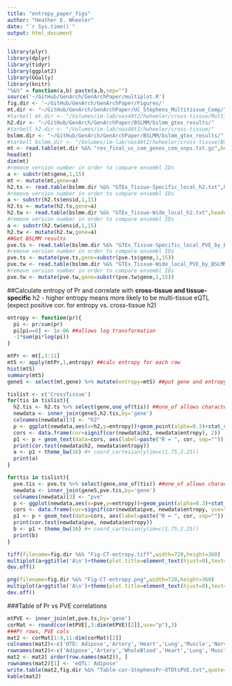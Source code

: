 ```yaml
---
title: "entropy_paper_figs"
author: "Heather E. Wheeler"
date: "`r Sys.time()`"
output: html_document
---
```


```r
library(plyr)
library(dplyr)
library(tidyr)
library(ggplot2)
library(GGally)
library(knitr)
"%&%" = function(a,b) paste(a,b,sep="")
source('~/GitHub/GenArch/GenArchPaper/multiplot.R')
fig.dir <- '~/GitHub/GenArch/GenArchPaper/Figures/'
mt.dir <- "~/GitHub/GenArch/GenArchPaper/UC_Stephens_Multitissue_Comp/"
#tarbell mt.dir <- "/Volumes/im-lab/nas40t2/hwheeler/cross-tissue/Multi_tissue_eQTL_GTEx_Pilot_Phase_datasets/"
h2.dir <- "~/GitHub/GenArch/GenArchPaper/BSLMM/bslmm_gtex_results/"
#tarbell h2.dir <- "/Volumes/im-lab/nas40t2/hwheeler/cross-tissue/"
bslmm.dir <- "~/GitHub/GenArch/GenArchPaper/BSLMM/bslmm_gtex_results/"
#tarbell bslmm.dir <- "/Volumes/im-lab/nas40t2/hwheeler/cross-tissue/BSLMM_exp/"
mt <- read.table(mt.dir %&% "res_final_uc_com_genes_com_snps.txt.gz",header=TRUE)
head(mt)
dim(mt)
#remove version number in order to compare ensembl IDs
a <- substr(mt$gene,1,15)
mt <- mutate(mt,gene=a)
h2.ts <- read.table(bslmm.dir %&% "GTEx_Tissue-Specific_local_h2.txt",header=TRUE)
#remove version number in order to compare ensembl IDs
a <- substr(h2.ts$ensid,1,15)
h2.ts <- mutate(h2.ts,gene=a)
h2.tw <- read.table(bslmm.dir %&% "GTEx_Tissue-Wide_local_h2.txt",header=TRUE)
#remove version number in order to compare ensembl IDs
a <- substr(h2.tw$ensid,1,15)
h2.tw <- mutate(h2.tw,gene=a)
##Get BSLMM results
pve.ts <- read.table(bslmm.dir %&% "GTEx_Tissue-Specific_local_PVE_by_BSLMM.txt",header=TRUE)
#remove version number in order to compare ensembl IDs
pve.ts <- mutate(pve.ts,gene=substr(pve.ts$gene,1,15))
pve.tw <- read.table(bslmm.dir %&% "GTEx_Tissue-Wide_local_PVE_by_BSLMM.txt",header=TRUE)
#remove version number in order to compare ensembl IDs
pve.tw <- mutate(pve.tw,gene=substr(pve.tw$gene,1,15))
```

##Calculate entropy of Pr and correlate with **cross-tissue and tissue-specific** h2 
- higher entropy means more likely to be multi-tissue eQTL (expect positive cor. for entropy vs. cross-tissue h2)
```r
entropy <- function(pr){
  pi <- pr/sum(pr)
  pi[pi==0] <- 1e-06 ##allows log transformation
  -1*sum(pi*log(pi))
}

mtPr <- mt[,3:11]
mtS <- apply(mtPr,1,entropy) ##calc entropy for each row
hist(mtS)
summary(mtS)
geneS <- select(mt,gene) %>% mutate(entropy=mtS) ##put gene and entropy together

tislist <- c('CrossTissue')
for(tis in tislist){
  h2.tis <- h2.ts %>% select(gene,one_of(tis)) ##one_of allows character vector
  newdata <- inner_join(geneS,h2.tis,by='gene')
  colnames(newdata)[3] <- "h2"
  p <- ggplot(newdata,aes(x=h2,y=entropy))+geom_point(alpha=0.3)+stat_smooth(fill='pink',color='red')+xlab(expression(paste("Cross-Tissue ", "h"^{2}))) + ylab("Entropy")
  cors <- data.frame(cor=signif(cor(newdata$h2, newdata$entropy), 2))
  p1 <- p + geom_text(data=cors, aes(label=paste("R = ", cor, sep="")), x=Inf, y=-Inf, hjust=1.2, vjust=-1, size=5)
  print(cor.test(newdata$h2, newdata$entropy))
  a <- p1 + theme_bw(16) #+ coord_cartesian(ylim=c(1.75,2.25))
  print(a)
}

for(tis in tislist){
  pve.tis <- pve.ts %>% select(gene,one_of(tis)) ##one_of allows character vector
  newdata <- inner_join(geneS,pve.tis,by='gene')
  colnames(newdata)[3] <- "pve"
  p <- ggplot(newdata,aes(x=pve,y=entropy))+geom_point(alpha=0.3)+stat_smooth(fill='pink',color='red')+xlab("Cross-Tissue PVE") + ylab("Entropy")
  cors <- data.frame(cor=signif(cor(newdata$pve, newdata$entropy, use="p"), 2))
  p1 <- p + geom_text(data=cors, aes(label=paste("R = ", cor, sep="")), x=Inf, y=-Inf, hjust=1.2, vjust=-1, size=5)
  print(cor.test(newdata$pve, newdata$entropy))
  b <- p1 + theme_bw(16) #+ coord_cartesian(ylim=c(1.75,2.25))
  print(b)
}

tiff(filename=fig.dir %&% "Fig-CT-entropy.tiff",width=720,height=360)
multiplot(a+ggtitle('A\n')+theme(plot.title=element_text(hjust=0),text=element_text(size=18)),b + ggtitle('B\n')+ theme(plot.title=element_text(hjust=0),text=element_text(size=18)),cols=2)
dev.off()

png(filename=fig.dir %&% "Fig-CT-entropy.png",width=720,height=360)
multiplot(a+ggtitle('A\n')+theme(plot.title=element_text(hjust=0),text=element_text(size=18)),b + ggtitle('B\n')+ theme(plot.title=element_text(hjust=0),text=element_text(size=18)),cols=2)
dev.off()
```

###Table of Pr vs PVE correlations
```r
mtPVE <- inner_join(mt,pve.ts,by='gene')
corMat <- round(cor(mtPVE[,3:dim(mtPVE)[2]],use="p"),3)
###Pr rows, PVE cols
mat2 <- corMat[1:9,11:dim(corMat)[2]]
colnames(mat2)<-c('OTD: Adipose','Artery','Heart','Lung','Muscle','Nerve','Skin','Thyroid','WholeBlood')
rownames(mat2)<-c('Adipose','Artery','WholeBlood','Heart','Lung','Muscle','Nerve','Skin','Thyroid')
mat2 <- mat2[ order(row.names(mat2)), ]
rownames(mat2)[1] <- 'eQTL: Adipose'
write.table(mat2,fig.dir %&% "Table-cor-StephensPr-OTDtsPVE.txt",quote=F,sep="\t")
kable(mat2)
```
